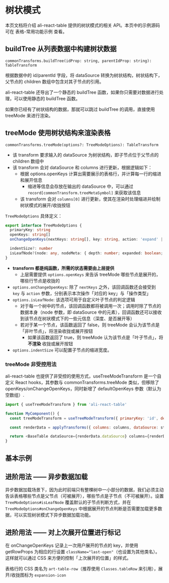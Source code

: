 
<Meta title="表格 / 常用功能 / 树状模式" />

# 树状模式

本页文档将介绍 ali-react-table 提供的树状模式的相关 API。本页中的示例源码可在 <LinkTo kind="表格 / 常用功能示例" story="树状表格">表格-常用功能示例</LinkTo> 查看。

## buildTree 从列表数据中构建树状数据

`commonTransforms.buildTree(idProp: string, parentIdProp: string): TableTransform`

根据数据中的 id/parentId 字段，将 dataSource 转换为树状结构，树状结构下，父节点的 children 数组中包含对其子节点的引用。

ali-react-table 还导出了一个静态的 buildTree 函数，如果你只需要对数据进行处理，可以使用静态的 buildTree 函数。

如果你已经有了树状结构的数据，那就可以跳过 buildTree 的调用，直接使用 treeMode 来进行渲染。

## treeMode 使用树状结构来渲染表格

`commonTransforms.treeMode(options?: TreeModeOptions): TableTransform`

- 该 transform 要求输入的 dataSource 为树状结构，即子节点位于父节点的 children 数组中
- 该 transform 会对 dataSource 和 columns 进行更新，根据逻辑如下：
  - 根据 options.openKeys 计算出需要展示的表格行，并计算每一行的缩进和展开信息
    - 缩进等信息会存放在输出的 dataSource 中，可以通过 `record[commonTransform.treeMetaSymbol]` 来获取该信息
  - 该 transform 会对 `columns[0]` 进行更新，使其在渲染时处理缩进并绘制树状模式的展开/收拢按钮

`TreeModeOptions` 具体定义：

```typescript
export interface TreeModeOptions {
  primaryKey: string
  openKeys: string[]
  onChangeOpenKeys(nextKeys: string[], key: string, action: 'expand' | 'collapse'): void

  indentSize?: number
  isLeafNode?(node: any, nodeMeta: { depth: number; expanded: boolean; rowKey: string }): boolean
}
```

- **transform 都是纯函数，所需的状态需要由上层提供**
  - 上层需要提供 `options.openKeys` 来告诉 treeMode 哪些节点是展开的，哪些行节点是收拢的
- `options.onChangeOpenKeys`: 除了 `nextKeys` 之外，该回调函数还会接受到 `key` 与 `action` 参数，分别表示本次操作「对应的 key」与「操作类型」
- `options.isLeafNode`: 该选项可用于自定义叶子节点的判定逻辑
  - 对于每一个树中的节点，该回调函数都将被调用一次；调用时除了节点的数据本身（node 参数，即 dataSource 中的元素），回调函数还可以接收到该节点在树状模式下的一些元信息（深度、是否展开等）
  - 若对于某一个节点，该函数返回了 false，则 treeMode 会认为该节点是「非叶节点」，将渲染收拢或展开按钮
    - 如果该函数返回了 true，则 treeMode 认为该节点是「叶子节点」，将 **不渲染** 收拢或展开按钮
- `options.indentSize` 可以配置子节点的缩进宽度。

### treeMode 非受控用法

ali-react-table 也提供了非受控的使用方式，useTreeModeTransform 是一个自定义 React hooks，其参数与 commonTransforms.treeMode 类似，但移除了 openKeys/onChangeOpenKeys，同时新增了 defaultOpenKeys 参数（默认为空数组）.

```javascript
import { useTreeModeTransform } from 'ali-react-table'

function MyComponent() {
  const treeModeTransform = useTreeModeTransform({ primaryKey: 'id', defaultOpenKeys: ['B2C'] })

  const renderData = applyTransforms({ columns: columns, dataSource: state.data }, treeModeTransform)

  return <BaseTable dataSource={renderData.dataSource} columns={renderData.columns} />
}
```

## 基本示例

<Preview>
  <Story id="表格-常用功能示例--树状表格" />
</Preview>

## 进阶用法 —— 异步数据加载

异步数据加载场景下，因为此时前端只有整棵树中一小部分的数据，我们必须主动告诉表格哪些节点是父节点（可被展开），哪些节点是子节点（不可被展开）。设置 `TreeModeOptions#isLeafNode` 覆盖默认的子节点判断方式，并在 `TreeModeOptions#onChangeOpenKeys` 中根据展开的节点判断是否需要加载更多数据，可以实现树状模式下异步数据加载功能。

<Preview>
  <Story id="示例-表格交互-异步数据加载树状表格--异步数据加载树状表格" />
</Preview>

## 进阶用法 —— 对上次展开位置进行标记

在 onChangeOpenKeys 记录上一次用户展开的节点的 key，并使用 getRowProps 为相应的行设置 `className="last-open"`（也设置为其他类名）。这样就可以通过 CSS 来方便的控制「上次展开的位置」的样式。

表格行的 CSS 类名为 `art-table-row`（推荐使用 `Classes.tableRow` 来引用），展开/收拢图标为 `expansion-icon`

<Preview>
  <Story id="示例-表格交互-树状表格中的最近展开标记--树状表格中的最近展开标记" />
</Preview>
